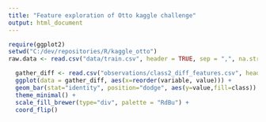 ```yaml
---
title: "Feature exploration of Otto kaggle challenge"
output: html_document
---
```


```r
require(ggplot2)
setwd("C:/dev/repositories/R/kaggle_otto")
raw.data <- read.csv("data/train.csv", header = TRUE, sep = ",", na.strings = "")
```

```r
  gather_diff <- read.csv("observations/class2_diff_features.csv", header = TRUE, sep = ",", na.strings = "")
  ggplot(data = gather_diff, aes(x=reorder(variable, value))) +
  geom_bar(stat="identity", position="dodge", aes(y=value,fill=class)) +
  theme_minimal() +
  scale_fill_brewer(type="div", palette = "RdBu") +
  coord_flip()
```
